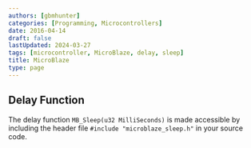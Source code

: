 ```yaml
---
authors: [gbmhunter]
categories: [Programming, Microcontrollers]
date: 2016-04-14
draft: false
lastUpdated: 2024-03-27
tags: [microcontroller, MicroBlaze, delay, sleep]
title: MicroBlaze
type: page
---
```



<WarningIsNotes />

## Delay Function

The delay function `MB_Sleep(u32 MilliSeconds)` is made accessible by including the header file `#include "microblaze_sleep.h"` in your source code.
